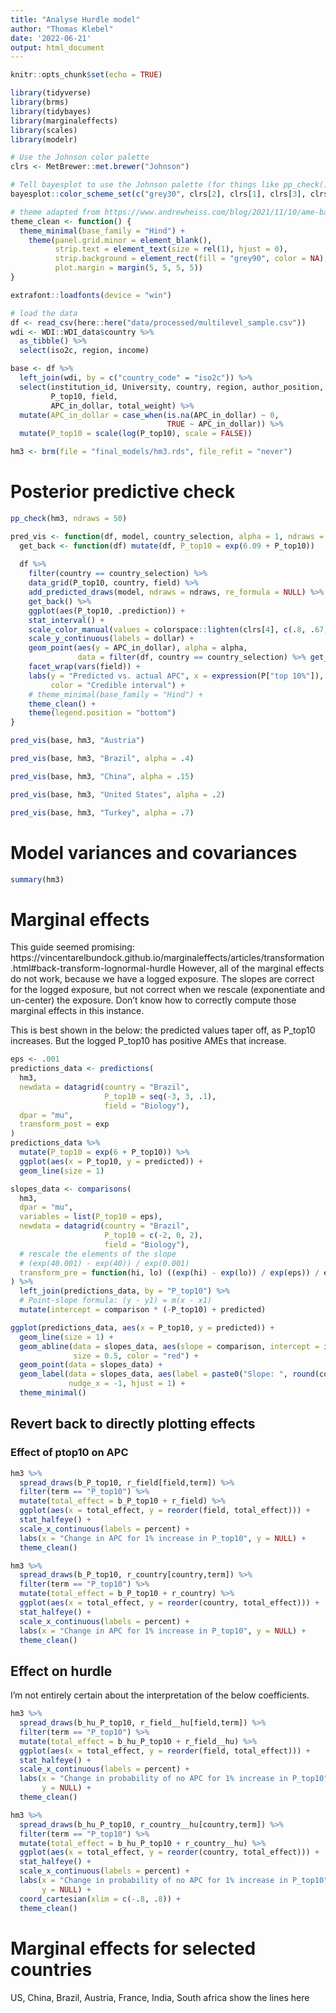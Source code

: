 ```yaml
---
title: "Analyse Hurdle model"
author: "Thomas Klebel"
date: '2022-06-21'
output: html_document
---
```


```r
knitr::opts_chunk$set(echo = TRUE)

library(tidyverse)
library(brms)
library(tidybayes)
library(marginaleffects)
library(scales)
library(modelr)

# Use the Johnson color palette
clrs <- MetBrewer::met.brewer("Johnson")

# Tell bayesplot to use the Johnson palette (for things like pp_check())
bayesplot::color_scheme_set(c("grey30", clrs[2], clrs[1], clrs[3], clrs[5], clrs[4]))

# theme adapted from https://www.andrewheiss.com/blog/2021/11/10/ame-bayes-re-guide
theme_clean <- function() {
  theme_minimal(base_family = "Hind") +
    theme(panel.grid.minor = element_blank(),
          strip.text = element_text(size = rel(1), hjust = 0),
          strip.background = element_rect(fill = "grey90", color = NA),
          plot.margin = margin(5, 5, 5, 5))
}

extrafont::loadfonts(device = "win")

# load the data
df <- read_csv(here::here("data/processed/multilevel_sample.csv"))
wdi <- WDI::WDI_data$country %>%
  as_tibble() %>%
  select(iso2c, region, income)

base <- df %>%
  left_join(wdi, by = c("country_code" = "iso2c")) %>%
  select(institution_id, University, country, region, author_position,
         P_top10, field,
         APC_in_dollar, total_weight) %>%
  mutate(APC_in_dollar = case_when(is.na(APC_in_dollar) ~ 0,
                                   TRUE ~ APC_in_dollar)) %>% 
  mutate(P_top10 = scale(log(P_top10), scale = FALSE))
```

```r
hm3 <- brm(file = "final_models/hm3.rds", file_refit = "never")
```

# Posterior predictive check

```r
pp_check(hm3, ndraws = 50)
```

```r
pred_vis <- function(df, model, country_selection, alpha = 1, ndraws = 1000) {
  get_back <- function(df) mutate(df, P_top10 = exp(6.09 + P_top10))
  
  df %>%
    filter(country == country_selection) %>%
    data_grid(P_top10, country, field) %>%
    add_predicted_draws(model, ndraws = ndraws, re_formula = NULL) %>%
    get_back() %>% 
    ggplot(aes(P_top10, .prediction)) +
    stat_interval() +
    scale_color_manual(values = colorspace::lighten(clrs[4], c(.8, .67, .42))) +
    scale_y_continuous(labels = dollar) +
    geom_point(aes(y = APC_in_dollar), alpha = alpha,
               data = filter(df, country == country_selection) %>% get_back()) +
    facet_wrap(vars(field)) +
    labs(y = "Predicted vs. actual APC", x = expression(P["top 10%"]),
         color = "Credible interval") +
    # theme_minimal(base_family = "Hind") +
    theme_clean() +
    theme(legend.position = "bottom")
}
```

```r
pred_vis(base, hm3, "Austria")
```

```r
pred_vis(base, hm3, "Brazil", alpha = .4)
```

```r
pred_vis(base, hm3, "China", alpha = .15)
```

```r
pred_vis(base, hm3, "United States", alpha = .2)
```

```r
pred_vis(base, hm3, "Turkey", alpha = .7)
```


# Model variances and covariances
```r
summary(hm3)
```


# Marginal effects
This guide seemed promising: https://vincentarelbundock.github.io/marginaleffects/articles/transformation.html#back-transform-lognormal-hurdle
However, all of the marginal effects do not work, because we have a logged exposure.
The slopes are correct for the logged exposure, but not correct when we
rescale (exponentiate and un-center) the exposure. Don't know how to correctly
compute those marginal effects in this instance.

This is best shown in the below: the predicted values taper off, as P_top10
increases. But the logged P_top10 has positive AMEs that increase.

```r
eps <- .001
predictions_data <- predictions(
  hm3,
  newdata = datagrid(country = "Brazil",
                     P_top10 = seq(-3, 3, .1),
                     field = "Biology"),
  dpar = "mu",
  transform_post = exp
) 
predictions_data %>% 
  mutate(P_top10 = exp(6 + P_top10)) %>% 
  ggplot(aes(x = P_top10, y = predicted)) +
  geom_line(size = 1)

slopes_data <- comparisons(
  hm3,
  dpar = "mu",
  variables = list(P_top10 = eps),
  newdata = datagrid(country = "Brazil",
                     P_top10 = c(-2, 0, 2),
                     field = "Biology"),
  # rescale the elements of the slope
  # (exp(40.001) - exp(40)) / exp(0.001)
  transform_pre = function(hi, lo) ((exp(hi) - exp(lo)) / exp(eps)) / eps
) %>% 
  left_join(predictions_data, by = "P_top10") %>%
  # Point-slope formula: (y - y1) = m(x - x1)
  mutate(intercept = comparison * (-P_top10) + predicted)

ggplot(predictions_data, aes(x = P_top10, y = predicted)) +
  geom_line(size = 1) + 
  geom_abline(data = slopes_data, aes(slope = comparison, intercept = intercept), 
              size = 0.5, color = "red") +
  geom_point(data = slopes_data) +
  geom_label(data = slopes_data, aes(label = paste0("Slope: ", round(comparison, 1))),
             nudge_x = -1, hjust = 1) +
  theme_minimal()
```


## Revert back to directly plotting effects
### Effect of ptop10 on APC
```r
hm3 %>%
  spread_draws(b_P_top10, r_field[field,term]) %>%
  filter(term == "P_top10") %>%
  mutate(total_effect = b_P_top10 + r_field) %>%
  ggplot(aes(x = total_effect, y = reorder(field, total_effect))) +
  stat_halfeye() + 
  scale_x_continuous(labels = percent) +
  labs(x = "Change in APC for 1% increase in P_top10", y = NULL) +
  theme_clean()
```

```r
hm3 %>%
  spread_draws(b_P_top10, r_country[country,term]) %>%
  filter(term == "P_top10") %>%
  mutate(total_effect = b_P_top10 + r_country) %>%
  ggplot(aes(x = total_effect, y = reorder(country, total_effect))) +
  stat_halfeye() + 
  scale_x_continuous(labels = percent) +
  labs(x = "Change in APC for 1% increase in P_top10", y = NULL) +
  theme_clean()
```


## Effect on hurdle
I'm not entirely certain about the interpretation of the below coefficients.
```r
hm3 %>%
  spread_draws(b_hu_P_top10, r_field__hu[field,term]) %>%
  filter(term == "P_top10") %>%
  mutate(total_effect = b_hu_P_top10 + r_field__hu) %>%
  ggplot(aes(x = total_effect, y = reorder(field, total_effect))) +
  stat_halfeye() + 
  scale_x_continuous(labels = percent) +
  labs(x = "Change in probability of no APC for 1% increase in P_top10", 
       y = NULL) +
  theme_clean()
```

```r
hm3 %>%
  spread_draws(b_hu_P_top10, r_country__hu[country,term]) %>%
  filter(term == "P_top10") %>%
  mutate(total_effect = b_hu_P_top10 + r_country__hu) %>%
  ggplot(aes(x = total_effect, y = reorder(country, total_effect))) +
  stat_halfeye() + 
  scale_x_continuous(labels = percent) +
  labs(x = "Change in probability of no APC for 1% increase in P_top10", 
       y = NULL) +
  coord_cartesian(xlim = c(-.8, .8)) +
  theme_clean()
```

# Marginal effects for selected countries
US, China, Brazil, Austria, France, India, South africa
show the lines here
